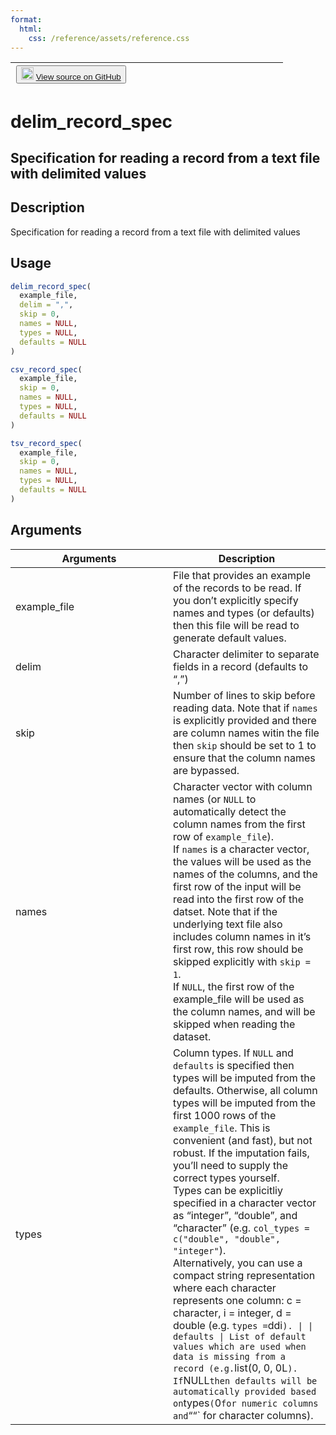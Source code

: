 ```yaml
---
format:
  html:
    css: /reference/assets/reference.css
---
```


| <button class="button"> ![](/reference/assets/GitHub-Mark-32px.png){width="20"} [View source on GitHub](https://github.com/rstudio/tfdatasets//blob/main/R/record_spec.R#L51) </button> |
|:------------------------------:|:--------------------------------------:|

# delim_record_spec

## Specification for reading a record from a text file with delimited values

## Description
Specification for reading a record from a text file with delimited values 


## Usage
```r
delim_record_spec( 
  example_file, 
  delim = ",", 
  skip = 0, 
  names = NULL, 
  types = NULL, 
  defaults = NULL 
) 

csv_record_spec( 
  example_file, 
  skip = 0, 
  names = NULL, 
  types = NULL, 
  defaults = NULL 
) 

tsv_record_spec( 
  example_file, 
  skip = 0, 
  names = NULL, 
  types = NULL, 
  defaults = NULL 
) 
```

## Arguments
|Arguments|Description|
|---|---|
| example_file | File that provides an example of the records to be read. If you don't explicitly specify names and types (or defaults) then this file will be read to generate default values. |
| delim | Character delimiter to separate fields in a record (defaults to ",") |
| skip | Number of lines to skip before reading data. Note that if `names` is explicitly provided and there are column names witin the file then `skip` should be set to 1 to ensure that the column names are bypassed. |
| names | Character vector with column names (or `NULL` to automatically detect the column names from the first row of `example_file`). <br>If `names` is a character vector, the values will be used as the names of the columns, and the first row of the input will be read into the first row of the datset. Note that if the underlying text file also includes column names in it's first row, this row should be skipped explicitly with `skip = 1`. <br>If `NULL`, the first row of the example_file will be used as the column names, and will be skipped when reading the dataset. |
| types | Column types. If `NULL` and `defaults` is specified then types will be imputed from the defaults. Otherwise, all column types will be imputed from the first 1000 rows of the `example_file`. This is convenient (and fast), but not robust. If the imputation fails, you'll need to supply the correct types yourself. <br>Types can be explicitliy specified in a character vector as "integer", "double", and "character" (e.g. `col_types = c("double", "double", "integer"`). <br>Alternatively, you can use a compact string representation where each character represents one column: c = character, i = integer, d = double (e.g. `types = `ddi`). |
| defaults | List of default values which are used when data is missing from a record (e.g. `list(0, 0, 0L`). If `NULL` then defaults will be automatically provided based on `types` (`0` for numeric columns and `""` for character columns). |







